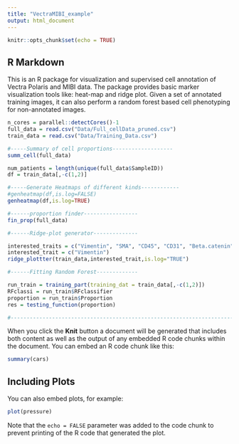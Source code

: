 ```yaml
---
title: "VectraMIBI_example"
output: html_document
---
```


```r
knitr::opts_chunk$set(echo = TRUE)
```

## R Markdown

This is an R package for visualization and supervised cell annotation of Vectra Polaris and MIBI data. The package provides basic marker visualization tools like: heat-map and ridge plot. Given a set of annotated training images, it can also perform a random forest based cell phenotyping for non-annotated images. 


```r
n_cores = parallel::detectCores()-1
full_data = read.csv("Data/Full_cellData_pruned.csv")
train_data = read.csv("Data/Training_Data.csv")
```

```r
#-----Summary of cell proportions-------------------
summ_cell(full_data)

num_patients = length(unique(full_data$SampleID))
df = train_data[,-c(1,2)]
```

```r
#-----Generate Heatmaps of different kinds------------
#genheatmap(df,is.log=FALSE)
genheatmap(df,is.log=TRUE)
```

```r
#------proportion finder-----------------
fin_prop(full_data)
```


```r
#------Ridge-plot generator--------------

interested_traits = c("Vimentin", "SMA", "CD45", "CD31", "Beta.catenin","Keratin6" )
interested_trait = c("Vimentin")
ridge_plottter(train_data,interested_trait,is.log="TRUE")
```


```r
#------Fitting Random Forest-------------

run_train = training_part(training_dat = train_data[,-c(1,2)])
RFclassi = run_train$RFclassifier
proportion = run_train$Proportion
res = testing_function(proportion)

#------------------------------------------------------------------------

```




When you click the **Knit** button a document will be generated that includes both content as well as the output of any embedded R code chunks within the document. You can embed an R code chunk like this:

```r
summary(cars)
```

## Including Plots

You can also embed plots, for example:

```r
plot(pressure)
```

Note that the `echo = FALSE` parameter was added to the code chunk to prevent printing of the R code that generated the plot.

